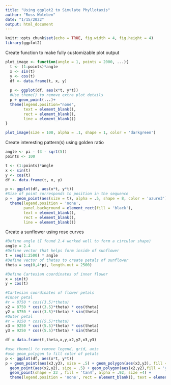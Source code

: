 ---
title: "Using ggplot2 to Simulate Phyllotaxis"
author: "Ross Woleben"
date: "1/15/2022"
output: html_document
---

```{r setup, include=FALSE}
knitr::opts_chunk$set(echo = TRUE, fig.width = 4, fig.height = 4)
library(ggplot2)
```

Create function to make fully customizable plot output
```{r}
plot_image <- function(angle = 1, points = 2000, ...){
  t <- (1:points)*angle
  x <- sin(t)
  y <- cos(t)
  df <- data.frame(t, x, y)
  
  p <- ggplot(df, aes(x*t, y*t))
  #Use theme() to remove extra plot details
  p + geom_point(...)+
  theme(legend.position="none",
        text = element_blank(),
        rect = element_blank(),
        line = element_blank())
}

plot_image(size = 100, alpha = .1, shape = 1, color = 'darkgreen')
```

Create interesting pattern(s) using golden ratio
```{r}
angle <- pi - (3 - sqrt(5))
points <- 100

t <- (1:points)*angle
x <- sin(t)
y <- cos(t)
df <- data.frame(t, x, y)

p <- ggplot(df, aes(x*t, y*t))
#Size of point corresponds to position in the sequence
p +  geom_point(aes(size = t), alpha = .5, shape = 8, color = 'azure3') + 
  theme(legend.position = 'none',
        panel.background = element_rect(fill = 'black'),
        text = element_blank(),
        rect = element_blank(),
        line = element_blank())
```

Create a sunflower using rose curves
```{r}
#Define angle (I found 2.4 worked well to form a circular shape)
angle = 2.4
#Define vector that helps form inside of sunflower
t = seq(1:2500) * angle
#Define vector of thetas to create petals of sunflower
theta = seq(0,4*pi, length.out = 2500)

#Define Cartesian coordinates of inner flower
x = sin(t)
y = cos(t)

#Cartesian coordinates of flower petals
#Inner petal
#r = 8750 * cos((3.5)*theta)
x2 = 8750 * cos((3.5)*theta) * cos(theta)
y2 = 8750 * cos((3.5)*theta) * sin(theta)
#Outer petal
#r = 9250 * cos((5.5)*theta)
x3 = 9250 * cos((5.5)*theta) * cos(theta)
y3 = 9250 * cos((5.5)*theta) * sin(theta)

df = data.frame(t,theta,x,y,x2,y2,x3,y3)

#use theme() to remove legend, grid, axis
#use geom_polygon to fill color of petals
p <- ggplot(df, aes(x*t, y*t)) 
p + geom_point(aes(x3,y3), size = .5) + geom_polygon(aes(x3,y3), fill = 'yellow') + 
  geom_point(aes(x2,y2), size = .5) + geom_polygon(aes(x2,y2),fill = 'yellow') + 
  geom_point(shape = 23 , fill = 'tan4', alpha = .92, size =4) + 
  theme(legend.position = 'none', rect = element_blank(), text = element_blank(), line = element_blank())

```